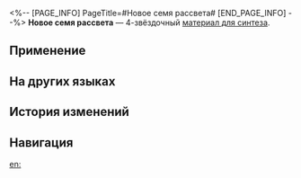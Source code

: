 <%-- [PAGE_INFO]
PageTitle=#Новое семя рассвета#
[END_PAGE_INFO] --%>
{{Предмет Инфобокс
|id          = 183007
|Изображение = Предмет Новое семя рассвета.png
|Тип         = Материал для синтеза
|Инвентарь   = Другие материалы
|Редкость    = 4
|Эффект      = 
|Описание    = Материал для синтеза уровня 4
|Источник1   = [[Руины раздора каструма Кремноса: Воин ярости и другие противники]]
}}
{{Описание|Легенда гласит, что некогда на Амфореусе проходил конкурс красоты, участники которого должны были сорвать с дерева золотой плод. Мнестия объявила, что самым красивым человеком будет признан тот, кто на следующий год вернёт золотое яблоко нетронутым.<br />По прошествии года никто не смог выполнить испытание: даже самые прекрасные яблоки сгнили, как и самая лучезарная красота со временем увядает. Но ещё через год появилась невзрачная крестьянская девушка, но в руках у неё было не яблоко, а саженец. Глубоко опечаленная тем, что прекрасное яблоко испортилось, она тщательно собрала семена истлевшего плода и посадила их в землю. Тронутый Геориос убедил Мнестию объявить крестьянку самым красивым человеком.<br />Мнестия, не в силах разглядеть в девушке красоту, воспротивилась. Тогда Геориос упросил Оронис завязать глаза Мнестии вуалью ночи. В миг, когда Мнестия перестала видеть, она узрела красоту души крестьянки и с радостью наградила её.<br /><br />''- Аги, а ты не о своём ли прошлом рассказываешь?''<br />''- Хе-хе... Это и правда чудесная история.''}}
'''Новое семя рассвета''' — 4-звёздочный [[Материалы для синтеза|материал для синтеза]].

==Применение==
{{Используется в создании}}

==На других языках==
{{На других языках
|en   = Fresh Seed of Dawn
|zhs  = 黎明新籽
|zht  = 黎明新籽
|ja   = 黎明の種
|ko   = 여명 씨앗
|es   = Nueva semilla del amanecer
|fr   = Nouvelle graine de l'aube
|ru   = Новое семя рассвета
|th   = Fresh Seed of Dawn
|vi   = Hạt Giống Mới Của Bình Minh
|de   = Neue Saat der Dämmerung
|id   = Fresh Seed of Dawn
|pt   = Sementes Frescas do Amanhecer
}}

==История изменений==
{{История изменений|3.5}}

==Навигация==
{{Материалы синтеза Навбокс}}

[[en:]]